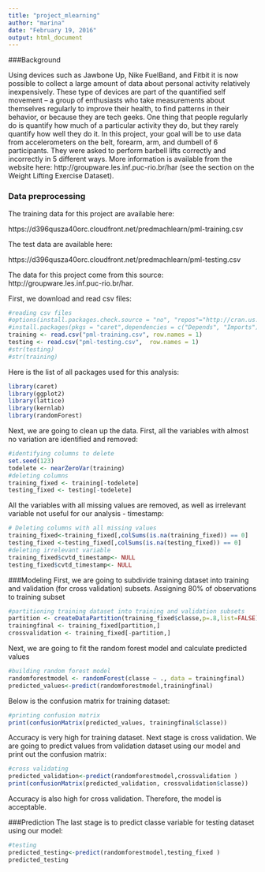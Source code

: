 ```yaml
---
title: "project_mlearning"
author: "marina"
date: "February 19, 2016"
output: html_document
---
```

###Background
 
Using devices such as Jawbone Up, Nike FuelBand, and Fitbit it is now possible to collect a large amount of data about personal activity relatively inexpensively. These type of devices are part of the quantified self movement – a group of enthusiasts who take measurements about themselves regularly to improve their health, to find patterns in their behavior, or because they are tech geeks. One thing that people regularly do is quantify how much of a particular activity they do, but they rarely quantify how well they do it. In this project, your goal will be to use data from accelerometers on the belt, forearm, arm, and dumbell of 6 participants. They were asked to perform barbell lifts correctly and incorrectly in 5 different ways. More information is available from the website here: http://groupware.les.inf.puc-rio.br/har (see the section on the Weight Lifting Exercise Dataset).
 
 
### Data preprocessing
The training data for this project are available here:
 
https://d396qusza40orc.cloudfront.net/predmachlearn/pml-training.csv
 
The test data are available here:
 
https://d396qusza40orc.cloudfront.net/predmachlearn/pml-testing.csv
 
The data for this project come from this source: http://groupware.les.inf.puc-rio.br/har.
 
First, we download and read csv files:
```r
#reading csv files
#options(install.packages.check.source = "no", "repos"="http://cran.us.r-project.org")
#install.packages(pkgs = "caret",dependencies = c("Depends", "Imports"))
training <- read.csv("pml-training.csv", row.names = 1)
testing <- read.csv("pml-testing.csv",  row.names = 1)
#str(testing)
#str(training)
```
Here is the list of all packages used for this analysis:
```r
library(caret)
library(ggplot2)
library(lattice)
library(kernlab)
library(randomForest)
```
Next, we are going to clean up the data. First, all the variables with almost no variation are identified and removed:
 
```r
#identifying columns to delete
set.seed(123)
todelete <- nearZeroVar(training)
#deleting columns
training_fixed <- training[-todelete]
testing_fixed <- testing[-todelete]
```
 
All the variables with all missing values are removed, as well as irrelevant variable not useful for our analysis - timestamp:
 
```r
# Deleting columns with all missing values
training_fixed<-training_fixed[,colSums(is.na(training_fixed)) == 0]
testing_fixed <-testing_fixed[,colSums(is.na(testing_fixed)) == 0]
#deleting irrelevant variable
training_fixed$cvtd_timestamp<- NULL
testing_fixed$cvtd_timestamp<- NULL
```
###Modeling
First, we are going to subdivide training dataset into training and validation (for cross validation) subsets. Assigning 80% of observations to training subset
```r
#partitioning training dataset into training and validation subsets
partition <- createDataPartition(training_fixed$classe,p=.8,list=FALSE)
trainingfinal <- training_fixed[partition,]
crossvalidation <- training_fixed[-partition,]
```
Next, we are going to fit the random forest model and calculate predicted values
```r
#building random forest model
randomforestmodel <- randomForest(classe ~ ., data = trainingfinal)
predicted_values<-predict(randomforestmodel,trainingfinal)
```
Below is the confusion matrix for training dataset:
```r
#printing confusion matrix
print(confusionMatrix(predicted_values, trainingfinal$classe))
```
Accuracy is very high for training dataset.
Next stage is cross validation. We are going to predict values from validation dataset using our model and print out the confusion matrix:
```r
#cross validating
predicted_validation<-predict(randomforestmodel,crossvalidation )
print(confusionMatrix(predicted_validation, crossvalidation$classe))
```
Accuracy is also high for cross validation. Therefore, the model is acceptable.
 
###Prediction
The last stage is to predict classe variable for testing dataset using our model:
 
```r
#testing
predicted_testing<-predict(randomforestmodel,testing_fixed )
predicted_testing
```